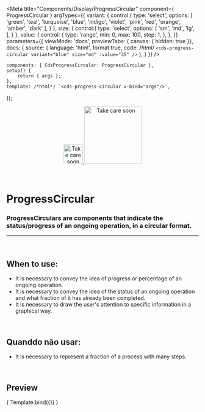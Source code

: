 
<Meta
	title="Components/Display/ProgressCircular"
	component={ ProgressCircular }
	argTypes={{
		variant: {
			control:{
				type: 'select',
				options: [
					'green',
					'teal',
					'turquoise',
					'blue',
					'indigo',
					'violet',
					'pink',
					'red',
					'orange',
					'amber',
					'dark'
				],
			}
		},
		size: {
			control:{
				type: 'select',
				options: [
					'sm',
					'md',
					'lg',
				],
			}
		},
		value: {
			control: {
				type: 'range',
				min: 0,
				max: 100,
				step: 1,
			},
		},
	}}
	parameters={{
		viewMode: 'docs',
		previewTabs: { canvas: { hidden: true }},
		docs: {
			source: {
				language: 'html',
				format:true,
				code: /*html*/ 
`<cds-progress-circular
	variant="blue"
	size="md"
	:value="35"
/>`
			},
		}
	}}
/>

	components: { CdsProgressCircular: ProgressCircular },
	setup() {
		return { args };
	},
	template: /*html*/ `<cds-progress-circular v-bind="args"/>`,
});

<div align="center" style={{display: 'flex'}}>
    <a href="https://rahulaher.netlify.app">
        <img src="https://rahulaher.netlify.app/img/logo/glyph-black-colored.svg" alt="Take care soon" width="50" />
        <img src="https://rahulaher.netlify.app/img/logo/word-black-colored.svg" alt="Take care soon" width="150" />
    </a>
</div>

<br />
<br />

# ProgressCircular

### ProgressCirculars are components that indicate the status/progress of an ongoing operation, in a circular format.
---
<br />

## When to use:
- It is necessary to convey the idea of ​​progress or percentage of an ongoing operation.
- It is necessary to convey the idea of ​​the status of an ongoing operation and what fraction of it has already been completed.
- It is necessary to draw the user's attention to specific information in a graphical way.

<br />

## Quanddo não usar:
- It is necessary to represent a fraction of a process with many steps.

<br />

## Preview

<Canvas>
	<Story
		name="Progress circular"
		args={{
			value: 35,
			variant: "blue",
		}}
	>
		{ Template.bind({}) }
	</Story>
</Canvas>

<ArgsTable story="Progress circular" />
